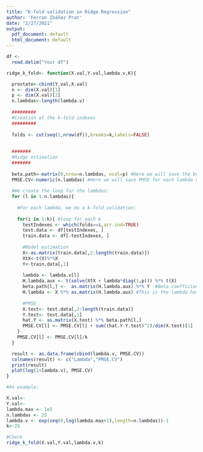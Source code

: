 ```yaml
---
title: "K-fold validation in Ridge Regression"
author: 'Ferran Ibáñez Prat'
date: "2/27/2021"
output:
  pdf_document: default
  html_document: default
---
```



```r
df <- 
  read.delim("Your df")

```

```r

ridge_k_fold<- function(X.val,Y.val,lambda.v,K){

  prostate<-cbind(Y.val,X.val)
  n <- dim(X.val)[1]
  p <- dim(X.val)[2]
  n.lambdas<-length(lambda.v)
  
  #########
  #Creation of the k-fold indexes
  #########
  
  folds <- cut(seq(1,nrow(df)),breaks=k,labels=FALSE)
  
  
  #######
  #Ridge estimation
  #######
  
  beta.path<-matrix(0,nrow=n.lambdas, ncol=p) #Here we will save the beta values for each lambda
  PMSE.CV<-numeric(n.lambdas) #Here we will save PMSE for each lambda value
  
  #We create the loop for the lambdas:
  for (l in 1:n.lambdas){
  
    #For each lambda, we do a k-fold validation:
    
    for(i in 1:k){ #loop for each k
      testIndexes <- which(folds==i,arr.ind=TRUE)
      test.data <- df[testIndexes, ]
      train.data <- df[-testIndexes, ]
      
      #Model estimation
      X<-as.matrix(train.data[,2:length(train.data)])
      XtX<-t(X)%*%X
      Y<-train.data[,1]
      
      lambda <- lambda.v[l]
      H.lambda.aux <- t(solve(XtX + lambda*diag(1,p))) %*% t(X) 
      beta.path[l,] <-  as.matrix(H.lambda.aux) %*% Y  #Beta coefficients
      H.lambda <- X %*% as.matrix(H.lambda.aux) #This is the lambda hat matrix
      
      #PMSE
      X.test<- test.data[,2:length(train.data)]
      Y.test<- test.data[,1]
      hat.Y <- as.matrix(X.test) %*% beta.path[l,]
      PMSE.CV[l] <- PMSE.CV[l] + sum((hat.Y-Y.test)^2)/dim(X.test)[1]
    } 
    PMSE.CV[l] <- PMSE.CV[l]/k
  }

  result <- as.data.frame(cbind(lambda.v, PMSE.CV))
  colnames(result) <- c("Lambda","PMSE.CV")
  print(result)
  plot(log(1+lambda.v), PMSE.CV)
}

#An example:

X.val<-
Y.val<-
lambda.max <- 1e5
n.lambdas <- 25
lambda.v <- exp(seq(0,log(lambda.max+1),length=n.lambdas))-1
k<-25

#Check
ridge_k_fold(X.val,Y.val,lambda.v,k)
```


